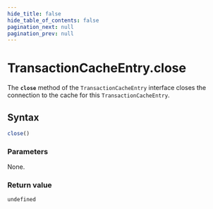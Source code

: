 ```yaml
---
hide_title: false
hide_table_of_contents: false
pagination_next: null
pagination_prev: null
---
```

# TransactionCacheEntry.close

The **`close`** method of the `TransactionCacheEntry` interface closes the connection to the cache for this `TransactionCacheEntry`.

## Syntax

```js
close()
```

### Parameters

None.

### Return value

`undefined`
